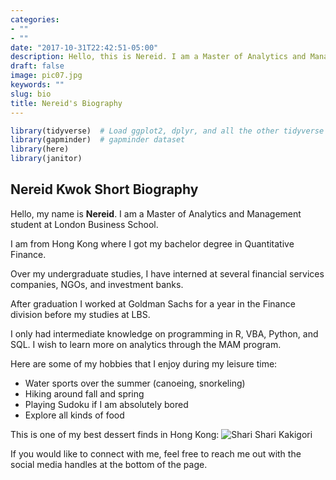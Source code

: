 ```yaml
---
categories:
- ""
- ""
date: "2017-10-31T22:42:51-05:00"
description: Hello, this is Nereid. I am a Master of Analytics and Management student at London Business School.
draft: false
image: pic07.jpg
keywords: ""
slug: bio
title: Nereid's Biography
---
```


```r
library(tidyverse)  # Load ggplot2, dplyr, and all the other tidyverse packages
library(gapminder)  # gapminder dataset
library(here)
library(janitor)
```


## Nereid Kwok Short Biography

Hello, my name is **Nereid**. I am a Master of Analytics and Management student at London Business School.

I am from Hong Kong where I got my bachelor degree in Quantitative Finance.

Over my undergraduate studies, I have interned at several financial services companies, NGOs, and investment banks.

After graduation I worked at Goldman Sachs for a year in the Finance division before my studies at LBS.

I only had intermediate knowledge on programming in R, VBA, Python, and SQL. I wish to learn more on analytics through the MAM program.

Here are some of my hobbies that I enjoy during my leisure time:

-   Water sports over the summer (canoeing, snorkeling)
-   Hiking around fall and spring
-   Playing Sudoku if I am absolutely bored
-   Explore all kinds of food

This is one of my best dessert finds in Hong Kong: ![Shari Shari Kakigori](https://magazine.foodpanda.hk/wp-content/uploads/sites/9/2016/05/Shari-Shari-Kakigori.jpg)

If you would like to connect with me, feel free to reach me out with the social media handles at the bottom of the page.

